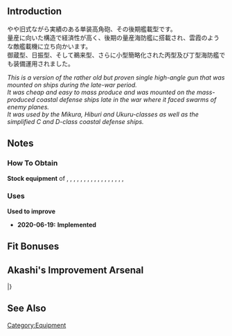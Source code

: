 {{EquipmentInfo}}
==Introduction==
やや旧式ながら実績のある単装高角砲、その後期艦載型です。<br>量産に向いた構造で経済性が高く、後期の量産海防艦に搭載され、雲霞のような敵艦載機に立ち向かいます。<br>御蔵型、日振型、そして鵜来型、さらに小型簡略化された丙型及び丁型海防艦でも装備運用されました。

''This is a version of the rather old but proven single high-angle gun that was mounted on ships during the late-war period.''<br>
''It was cheap and easy to mass produce and was mounted on the mass-produced coastal defense ships late in the war where it faced swarms of enemy planes.''<br>
''It was used by the Mikura, Hiburi and Ukuru-classes as well as the simplified C and D-class coastal defense ships.''

==Notes==
<div class="mw-collapsible"><h3>How To Obtain</h3>
<div class="mw-collapsible-content">
'''Stock equipment''' of {{Ship/Link|Daitou Kai}}, {{Ship/Link|Daitou}}, {{Ship/Link|Etorofu Kai}}, {{Ship/Link|Fukae Kai}}, {{Ship/Link|Hachijou Kai}}, {{Ship/Link|Hiburi Kai}}, {{Ship/Link|Hiburi}}, {{Ship/Link|Hirato Kai}}, {{Ship/Link|Ishigaki Kai}}, {{Ship/Link|Kaiboukan No.4 Kai}}, {{Ship/Link|Kunashiri Kai}}, {{Ship/Link|Matsuwa Kai}}, {{Ship/Link|Mikura Kai}}, {{Ship/Link|Mikura}}, {{Ship/Link|Sado Kai}}, {{Ship/Link|Tsushima Kai}}, {{Ship/Link|Yashiro Kai}}, {{Ship/Link|Yashiro}}

</div></div>

<div class="mw-collapsible"><h3>Uses</h3>
<div class="mw-collapsible-content">
'''Used to improve''' {{Equipment/Link|12cm Single High-angle Gun Mount Model E}}

</div></div>


<div class="mw-collapsible><h3>Updates History</h3>
<div class="mw-collapsible-content>
* '''2020-06-19:''' '''Implemented'''
</div></div>

==Fit Bonuses==
{{:12cm Single High-angle Gun Mount Model E/Bonuses}}

==Akashi's Improvement Arsenal==
{{AkashiWorkshop}}
{{AkashiWorkshopLine
|Name=12cm Single High-angle Gun Mount Model E
|ItemType=GreenGunDP
|Fuel=10
|Ammo=20
|Steel=40
|Baux=10
|Mats0-5=3/3
|Mats6-9=3/4
|Mats10=-
|Screws0-5=1/2
|Screws6-9=2/3
|Screws10=-
|EquipConsume0-5=1x{{RedGunLight|12cm Naval Gun}}
|EquipConsume6-9=1x{{GreenGunDP|12cm Single High-angle Gun Mount Model E}}
|EquipConsume10=-
|Sun=H
|Mon=D
|Tue=D
|Wed=D
|Thu=M
|Fri=H<br>M
|Sat=H<br>M
|2ndShip=[[Hiburi]]<br>[[Daitou]]<br>[[Mikura]]
}}
|}

==See Also==
{{Equipmentlist}}
[[Category:Equipment]]